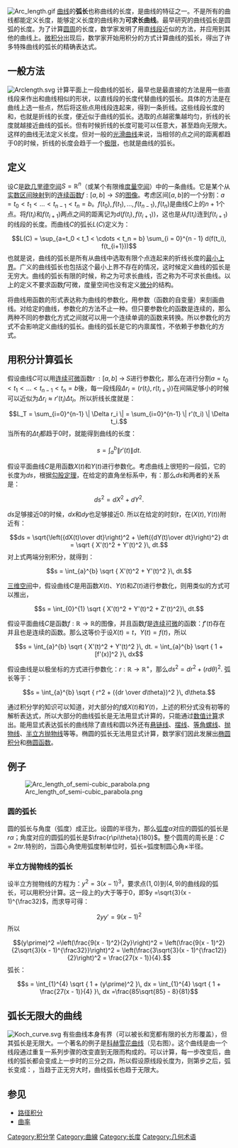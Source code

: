 {{NoteTA|G1=Math}}
[[File:Arc_length.gif|thumb]]
[[曲线|曲线]]的'''弧长'''也称曲线的长度，是曲线的特征之一。不是所有的曲线都能定义长度，能够定义长度的曲线称为'''可求长曲线'''。最早研究的曲线弧长是圆弧的长度。为了计算[[圆周|圆周]]的长度，数学家发明了用直[[线段|线段]]近似的方法，并应用到其他的曲线上。[[微积分|微积分]]出现后，数学家开始用积分的方式计算曲线的弧长，得出了许多特殊曲线的弧长的精确表达式。

== 一般方法 ==
[[File:Arclength.svg|thumb]]
计算平面上一段曲线的弧长，最早也是最直接的方法是用一些直线段来作出和曲线相似的形状，以直线段的长度代替曲线的弧长。具体的方法是在曲线上选一些点，然后将这些点用线段连起来，得到一条折线。这些线段长度的和，也就是折线的长度，便近似于曲线的弧长。选取的点越密集越均匀，折线的长度就越接近曲线的弧长。但有时候折线的长度可能可以任意大，甚至趋向无限大。这样的曲线无法定义长度。但对一般的[[光滑函数|光滑曲线]]来说，当相邻的点之间的距离都趋于0的时候，折线的长度会趋于一个[[极限|极限]]，也就是曲线的弧长。

== 定义 ==
设<math>C</math>是[[欧几里德空间|欧几里德空间]]<math>S=\mathbb{R}^n</math>（或某个有限维[[度量空间|度量空间]]）中的一条曲线。它是某个从[[实数|实数]][[区间|区间]][[映射|映射]]到{{math|''S''}}的[[连续函数|连续]][[函数|函数]]<math>f:[a,b]\rightarrow S</math>的[[像|图像]]。考虑区间<math>[a,b]</math>的一个分割：<math>a=t_0<t_1<\ldots<t_{n-1}<t_n=b</math>。<math>f(t_0),f(t_1),\ldots,f(t_{n-1}),f(t_n)</math>是曲线<math>C</math>上的<math>n+1</math>个点。将<math>f(t_i)</math>和<math>f(t_{i+1})</math>两点之间的距离记为<math>d\left ( f(t_i),f(t_{i+1}) \right )</math>，这也是从<math>f(t_i)</math>连到<math>f(t_{i+1})</math>的线段的长度。而曲线<math>C</math>的弧长<math>L(C)</math>定义为：

:<math>L(C) = \sup_{a=t_0 < t_1 < \cdots < t_n = b} \sum_{i = 0}^{n - 1} d(f(t_i), f(t_{i+1}))</math>
也就是说，曲线的弧长是所有从曲线中选取有限个点连起来的折线长度的[[最小上界|最小上界]]。广义的曲线弧长也包括这个最小上界不存在的情况，这时候定义曲线的弧长是无穷大。曲线的弧长有限的时候，称之为可求长曲线，否之称为不可求长曲线。以上的定义不要求函数<math>f</math>可微，度量空间也没有定义[[微分|微分]]的结构。

将曲线用函数的形式表达称为曲线的参数化，用参数（函数的自变量）来刻画曲线。对给定的曲线，参数化的方法不止一种。但只要参数化的函数是连续的，那么两种不同的参数化方式之间就可以用一个连续单调的函数来转换。所以参数化的方式不会影响定义曲线的弧长。曲线的弧长是它的内禀属性，不依赖于参数化的方式。

== 用积分计算弧长 ==
假设曲线<math>C</math>可以用[[连续可微|连续可微]]函数<math>r \; : [a, b] \; \rightarrow \; S</math>进行参数化，那么在进行分割<math>a=t_0<t_1<\ldots<t_{n-1}<t_n=b</math>後，每一段线段<math>\Delta r_i=\left ( r(t_i),r(t_{i+1}) \right )</math>在间隔足够小的时候可以近似为<math>\Delta r_i\approx r'(t_i)\Delta t_i</math>。所以折线长度就是：
:<math>L_T = \sum_{i=0}^{n-1}  \|  \Delta r_i \| = \sum_{i=0}^{n-1}  \| r'(t_i)  \| \Delta t_i.</math>
当所有的<math>\Delta t_i</math>都趋于0时，就能得到曲线的长度{{math|''s''}}：
:<math>s = \int_a^b \|r'(t)\| dt. </math>

假设平面曲线<math>C</math>是用函数<math>X(t)</math>和<math>Y(t)</math>进行参数化。考虑曲线上很短的一段弧，它的长度为<math>ds</math>，根据[[勾股定理|勾股定理]]，在给定的直角坐标系中，有：那么<math>ds</math>和两者的关系是：

:<math>ds^2 = dX^2 + dY^2.</math>

<math>ds</math>足够接近0的时候，<math>dx</math>和<math>dy</math>也足够接近0. 所以在给定的时刻<math>t</math>，在<math>\left ( X(t),Y(t) \right )</math>附近有：

:<math>ds = \sqrt{\left({dX(t)\over dt}\right)^2 + \left({dY(t)\over dt}\right)^2} dt = \sqrt { X'(t)^2 + Y'(t)^2 }\, dt.</math>
对上式两端分别积分，就得到：
:<math>s = \int_{a}^{b} \sqrt { X'(t)^2 + Y'(t)^2 }\, dt.</math>

[[三维空间|三维空间]]中，假设曲线<math>C</math>是用函数<math>X(t)</math>、<math>Y(t)</math>和<math>Z(t)</math>进行参数化，则用类似的方式可以推出，

:<math>s = \int_{0}^{1} \sqrt { X'(t)^2 + Y'(t)^2 + Z'(t)^2}\, dt.</math>

假设平面曲线<math>C</math>是函数<math>f:\mathbb{R}\rightarrow\mathbb{R}</math>的图像，并且函数<math>f</math>是[[连续可微|连续可微]]的函数：<math>f'(t)</math>存在并且也是连续的函数。那么这等价于设<math>X(t)=t</math>，<math>Y(t)=f(t)</math>，所以

:<math>s = \int_{a}^{b} \sqrt { X'(t)^2 + Y'(t)^2 }\, dt. =  \int_{a}^{b} \sqrt { 1 + [f'(x)]^2 }\, dx</math>

假设曲线是以极坐标的方式进行参数化：<math>r: \mathbb{R}\rightarrow\mathbb{R}^+</math>，那么<math>ds^2 = dr^2 + (rd\theta)^2.</math> 弧长等于：
:<math>s = \int_{a}^{b} \sqrt { r^2 + ({dr \over d\theta})^2 }\, d\theta. </math>

通过积分学的知识可以知道，对大部分的<math>f</math>或<math>X(t)</math>和<math>Y(t)</math>，上述的积分式没有初等的解析表达式，所以大部分的曲线弧长是无法用显式计算的，只能通过[[数值计算|数值计算]]求出。能用显式表达弧长的曲线除了直线和圆以外还有[[悬链线|悬链线]]、[[摆线|摆线]]、[[等角螺线|等角螺线]]、[[抛物线|抛物线]]、[[半立方抛物线|半立方抛物线]]等等。椭圆的弧长无法用显式计算，数学家们因此发展出[[椭圆积分|椭圆积分]]和[[椭圆函数|椭圆函数]]。

== 例子 ==
[[File:Arc_length_of_semi-cubic_parabola.png|thumb]]

=== 圆的弧长 ===
圆的弧长与角度（弧度）成正比。设圆的半径为{{math|''r''}}，那么[[弧度|弧度]]<math>\alpha</math>对应的圆弧的弧长是<math>r\alpha</math>；角度{{math|''θ''}}对应的圆弧的弧长是<math>\frac{r\pi\theta}{180}</math>。整个圆周的周长是：<math>C=2\pi r</math>.特别的，当圆心角使用弧度制单位时，弧长=弧度制圆心角×半径。

=== 半立方抛物线的弧长 ===
设半立方抛物线的方程为：<math>y^2 =3(x - 1)^3</math>，要求点<math>(1,0)</math>到<math>(4,9)</math>的曲线段的弧长，可以用积分计算。这一段上的<math>y</math>大于等于0，即<math>y =\sqrt{3}(x - 1)^{\frac32}</math>，而求导可得：
:<math>2yy\prime =9(x - 1)^2</math>
所以
:<math>(y\prime)^2 =\left(\frac{9(x - 1)^2}{2y}\right)^2 = \left(\frac{9(x - 1)^2}{2\sqrt{3}(x - 1)^{\frac32}}\right)^2 = \left(\frac{3\sqrt{3}(x - 1)^{\frac12}}{2}\right)^2 = \frac{27(x - 1)}{4}.</math>
弧长：
:<math>s = \int_{1}^{4} \sqrt { 1 + (y\prime)^2 }\, dx =  \int_{1}^{4} \sqrt { 1 + \frac{27(x - 1)}{4} }\, dx  =\frac{85\sqrt{85} - 8}{81}</math>
==弧长无限大的曲线==
[[File:Koch_curve.svg|thumb]]
有些曲线本身有界（可以被长和宽都有限的长方形覆盖），但其弧长是无限大。一个著名的例子是[[科赫曲线|科赫雪花曲线]]（见右图）。这个曲线是由一个线段通过重复一系列步骤的改变直到无限而构成的。可以计算，每一步改变后，曲线的弧长都会变成上一步时的三分之四，所以假设原线段长度为{{math|''a''}}，则第{{math|''n''}}步之后，弧长变成：{{math|''a''(4/3)<sup>''n''</sup>}}，当{{math|''n''}}趋于正无穷大时，曲线弧长也趋于无限大。

== 参见 ==
* [[路径积分|路径积分]]
* [[曲率|曲率]]

{{几何术语}}
[[Category:积分学|Category:积分学]]
[[Category:曲線|Category:曲線]]
[[Category:长度|Category:长度]]
[[Category:几何术语|Category:几何术语]]